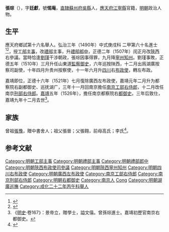 {{Otheruses|other=名为张琮的其他人物|张琮}}
{{Otheruses|other=名为张廷献的其他人物|张廷献}}
{{明清人物信息框
| 姓名 = 張琮
| 原名 =
| 圖片名稱= 
| 圖片大小 =
| 圖片說明 = 
| 最高職務 = 南京都察院右都御史
| 國家 = 大明 
| 爵位 =
| 籍貫 = [[南直隸|直隸]][[蘇州府|蘇州府]][[吳縣|吳縣]]<br>[[應天府|應天府]][[江寧縣|江寧縣]]官籍
| 族裔 = 
| 字號 = 字廷獻，號惕庵
| 諡號 =
| 出生日期 = 天順七年（1463年）
| 出生地點 = 
| 逝世日期 = 嘉靖九年（1530年）
| 逝世地點 =
| 墓葬 =
| 配偶 = 娶倪氏
| 親屬 = 
| 出身 =
* 弘治三年庚戌科進士出身
| 經歷 =
| 著作 =  
}}
'''張琮'''（{{bd|1463年||1530年||Zhang张}}），字'''廷獻'''，號'''惕庵'''，[[南直隸|直隸]][[蘇州府|蘇州府]][[吳縣|吳縣]]人，[[應天府|應天府]][[江寧縣|江寧縣]]官籍，[[明朝|明朝]]政治人物。

== 生平 ==
應天府鄉試第十六名舉人。弘治三年（1490年）中式庚戌科<!---會試第一百四十九名--->二甲第六十名進士<ref>{{Cite book|title=《[[皇明贡举考|皇明贡举考]]》卷五|last=（明）[[张朝瑞|张朝瑞]]|first=|publisher=《续修四库全书》史部第828册|year=|isbn=|location=|pages=}}</ref><ref>{{Cite book|title=贡举志五种 上|last=鲁小俊，江俊伟著|first=|publisher=武汉：武汉大学出版社|year=2009|isbn=978-7-307-07043-1|location=|pages=}}</ref>，授[[工部|工部]][[主事|主事]]，改[[禮部|禮部]]主事，升[[禮部|禮部]][[郎中|郎中]]，正德二年（1507年）闰正月改[[陝西|陝西]]右參議。當時恰逢[[劉瑾|劉瑾]]干涉朝政，張琮因事得罪，九月降[[寧州|寧州]][[知州|知州]]。劉瑾事敗，正德五年（1510年）三月升任山東道[[監察御史|監察御史]]，六年巡按陕西，十二月出爲湖廣按察司副使，十年四月升贵州按察使，十一年六月升[[四川|四川]]右[[布政使|布政使]]，轉左布政。

嘉靖即位，正德十六年（1521年）七月復除廣西左布政使，嘉靖元年二月升为都察院右副都御史、巡抚湖广，三年十一月回南京擔任[[南京|南京]][[工部右侍郎|工部右侍郎]]，十二月改任南京[[刑部右侍郎|刑部右侍郎]]。[[嘉靖|嘉靖]]五年（1526年），擔任南京都察院右[[都御史|都御史]]。三年后致仕，嘉靖九年十二月去世<ref>《[[明史|明史]]·卷167》：景帝立，贈學士，謚文僖。曾孫琮進士。嘉靖初歷官南京右都御史。</ref>。

== 家族 ==
曾祖[[張豫|張豫]]，贈中書舍人；祖父張晉；父張翱，前母高氏；李氏<ref>{{Cite book|title=天一阁藏明代科举录选刊 登科录 点校本|last=龚延明主编|first=|publisher=宁波出版社|year=2016|isbn=978-7-5526-2320-8|location=宁波|pages=|quote=《天一閣藏明代科舉錄選刊.登科錄》之《弘治三年庚戌科進士登科錄》}}</ref>。

==参考文献==
{{reflist}}

{{弘治三年庚戌科殿試金榜}}
{{規範控制}}
{{DEFAULTSORT:Zhang張}}
[[Category:明朝工部主事|Category:明朝工部主事]]
[[Category:明朝禮部主事|Category:明朝禮部主事]]
[[Category:明朝禮部郎中|Category:明朝禮部郎中]]
[[Category:明朝陝西布政使司參議|Category:明朝陝西布政使司參議]]
[[Category:明朝陝西寧州知州|Category:明朝陝西寧州知州]]
[[Category:明朝四川右布政使|Category:明朝四川右布政使]]
[[Category:明朝廣西左布政使|Category:明朝廣西左布政使]]
[[Category:南京工部右侍郎|Category:南京工部右侍郎]]
[[Category:南京刑部右侍郎|Category:南京刑部右侍郎]]
[[Category:明朝右都御史|Category:明朝右都御史]]
[[Category:南京人|Category:南京人]]
[[Category:張姓|Cong]]
[[Category:明朝湖廣巡撫|Category:明朝湖廣巡撫]]
[[Category:成化二十二年丙午科舉人|Category:成化二十二年丙午科舉人]]